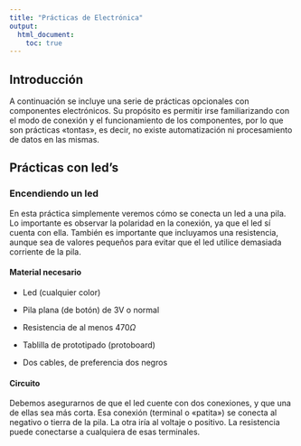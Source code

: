 ```yaml
---
title: "Prácticas de Electrónica"
output:
  html_document:
    toc: true
---
```


## Introducción

A continuación se incluye una serie de prácticas opcionales con componentes electrónicos. Su propósito es permitir irse familiarizando con el modo de conexión y el funcionamiento de los componentes, por lo que son prácticas «tontas», es decir, no existe automatización ni procesamiento de datos en las mismas.

## Prácticas con led's

### Encendiendo un led

En esta práctica simplemente veremos cómo se conecta un led a una pila. Lo importante es observar la polaridad en la conexión, ya que el led sí cuenta con ella. También es importante que incluyamos una resistencia, aunque sea de valores pequeños para evitar que el led utilice demasiada corriente de la pila.

#### Material necesario

- Led (cualquier color)

- Pila plana (de botón) de 3V o normal

- Resistencia de al menos 470$\Omega$

- Tablilla de prototipado (protoboard)

- Dos cables, de preferencia dos negros 

#### Circuito

Debemos asegurarnos de que el led cuente con dos conexiones, y que una de ellas sea más corta. Esa conexión (terminal o «patita») se conecta al negativo o tierra de la pila. La otra iría al voltaje o positivo. La resistencia puede conectarse a cualquiera de esas terminales.

